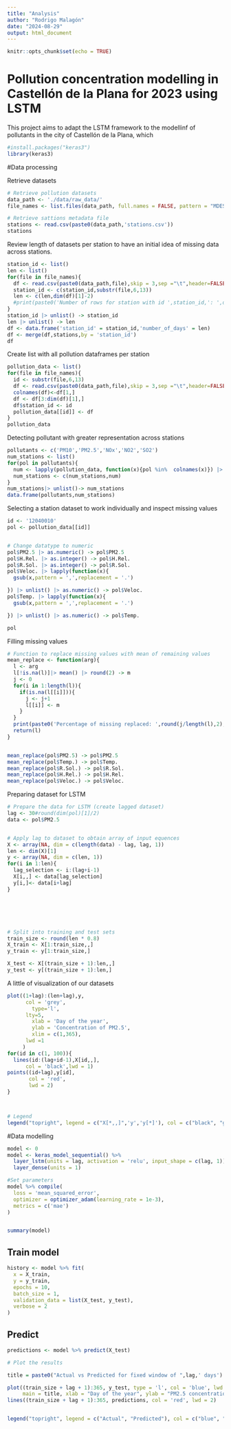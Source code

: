 ```yaml
---
title: "Analysis"
author: "Rodrigo Malagón"
date: "2024-08-29"
output: html_document
---
```


```r
knitr::opts_chunk$set(echo = TRUE)
```

# Pollution concentration modelling in Castellón de la Plana for 2023 using LSTM


This project aims to adapt the LSTM framework to the modellinf of pollutants in the city of Castellón de la Plana, which 

```r
#install.packages("keras3")
library(keras3) 
```

#Data processing

Retrieve datasets

```r
# Retrieve pollution datasets
data_path <- './data/raw_data/'
file_names <- list.files(data_path, full.names = FALSE, pattern = "MDEST*") #one file per station
```

```r
# Retrieve sattions metadata file
stations <- read.csv(paste0(data_path,'stations.csv'))
stations
```


Review length of datasets per station to have an initial idea of missing data across stations.

```r
station_id <- list()
len <- list()
for(file in file_names){
  df <- read.csv(paste0(data_path,file),skip = 3,sep ="\t",header=FALSE)
  station_id <- c(station_id,substr(file,6,13))
  len <- c(len,dim(df)[1]-2)
  #print(paste0('Number of rows for station with id ',station_id,': ',dim(df)[1]-2))
}
station_id |> unlist() -> station_id
len |> unlist() -> len
df <- data.frame('station_id' = station_id,'number_of_days' = len)
df <- merge(df,stations,by = 'station_id')
df
```

Create list with all pollution dataframes per station


```r
pollution_data <- list()
for(file in file_names){
  id <- substr(file,6,13)
  df <- read.csv(paste0(data_path,file),skip = 3,sep ="\t",header=FALSE)
  colnames(df)<-df[1,]
  df <- df[3:dim(df)[1],]
  df$station_id <- id
  pollution_data[[id]] <- df
}
pollution_data
```




Detecting pollutant with greater representation across stations

```r
pollutants <- c('PM10','PM2.5','NOx','NO2','SO2')
num_stations <- list()
for(pol in pollutants){
  num <- lapply(pollution_data, function(x){pol %in%  colnames(x)}) |> unlist() |> sum()  
  num_stations <- c(num_stations,num)
}
num_stations|> unlist()-> num_stations
data.frame(pollutants,num_stations)
```


Selecting a station dataset to work individually and inspect missing values

```r
id <- '12040010'
pol <- pollution_data[[id]]


# Change datatype to numeric
pol$PM2.5 |> as.numeric() -> pol$PM2.5
pol$H.Rel. |> as.integer() -> pol$H.Rel.
pol$R.Sol. |> as.integer() -> pol$R.Sol.
pol$Veloc. |> lapply(function(x){
  gsub(x,pattern = ',',replacement = '.')

}) |> unlist() |> as.numeric() -> pol$Veloc.
pol$Temp. |> lapply(function(x){
  gsub(x,pattern = ',',replacement = '.')

}) |> unlist() |> as.numeric() -> pol$Temp.

pol
```
Filling missing values

```r
# Function to replace missing values with mean of remaining values
mean_replace <- function(arg){
  l <- arg
  l[!is.na(l)]|> mean() |> round(2) -> m
  j <- 0
  for(i in 1:length(l)){
    if(is.na(l[[i]])){
      j <- j+1
      l[[i]] <- m
    }
  }
  print(paste0('Percentage of missing replaced: ',round(j/length(l),2),'%'))
  return(l)
}


mean_replace(pol$PM2.5) -> pol$PM2.5
mean_replace(pol$Temp.) -> pol$Temp.
mean_replace(pol$R.Sol.) -> pol$R.Sol.
mean_replace(pol$H.Rel.) -> pol$H.Rel.
mean_replace(pol$Veloc.) -> pol$Veloc.
```

Preparing dataset for LSTM

```r
# Prepare the data for LSTM (create lagged dataset)
lag <- 30#round(dim(pol)[1]/2)
data <- pol$PM2.5


# Apply lag to dataset to obtain array of input equences
X <- array(NA, dim = c(length(data) - lag, lag, 1))
len <- dim(X)[1]
y <- array(NA, dim = c(len, 1))
for(i in 1:len){
  lag_selection <- i:(lag+i-1)
  X[i,,] <- data[lag_selection]
  y[i,]<- data[i+lag]
}






# Split into training and test sets
train_size <- round(len * 0.8)
X_train <- X[1:train_size,,]
y_train <- y[1:train_size,]

X_test <- X[(train_size + 1):len,,]
y_test <- y[(train_size + 1):len,]
```


A little of visualization of our datasets
```r
plot((1+lag):(len+lag),y,
      col = 'grey',
        type='l',
      lty=5,
        xlab = 'Day of the year',
        ylab = 'Concentration of PM2.5',
        xlim = c(1,365),
      lwd =1
     )
for(id in c(1, 100)){
  lines(id:(lag+id-1),X[id,,],
      col = 'black',lwd = 1)
points((id+lag),y[id],
       col = 'red',
       lwd = 2)
}



# Legend
legend("topright", legend = c("X[*,,]",'y','y[*]'), col = c("black", "gray",'red'), lty = 1, lwd = 2)
```



#Data modelling


```r
model <- 0
model <- keras_model_sequential() %>%
  layer_lstm(units = lag, activation = 'relu', input_shape = c(lag, 1)) %>%
  layer_dense(units = 1)

#Set parameters
model %>% compile(
  loss = 'mean_squared_error',
  optimizer = optimizer_adam(learning_rate = 1e-3),
  metrics = c('mae')
)


summary(model)
```

## Train model

```r
history <- model %>% fit(
  x = X_train, 
  y = y_train,
  epochs = 10,
  batch_size = 1,
  validation_data = list(X_test, y_test),
  verbose = 2
)
```

## Predict 

```r
predictions <- model %>% predict(X_test)

# Plot the results

title = paste0("Actual vs Predicted for fixed window of ",lag,' days')

plot((train_size + lag + 1):365, y_test, type = 'l', col = 'blue', lwd = 2,
     main = title, xlab = "Day of the year", ylab = "PM2.5 concentration")
lines((train_size + lag + 1):365, predictions, col = 'red', lwd = 2)


legend("topright", legend = c("Actual", "Predicted"), col = c("blue", "red"), lty = 1, lwd = 2)
```

